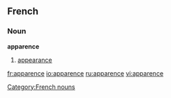 ==French==
===Noun===
'''apparence''' {{f}}
#[[appearance]]

[[Category:French nouns]]

[[fr:apparence]]
[[io:apparence]]
[[ru:apparence]]
[[vi:apparence]]